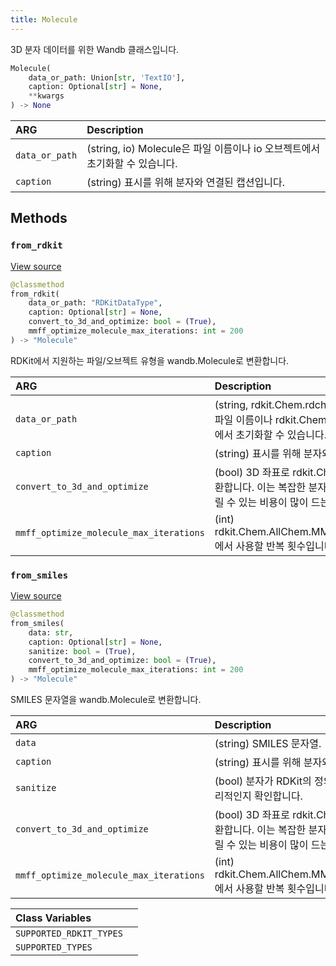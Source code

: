```yaml
---
title: Molecule
---
```


<Card title="View the source code" href="https://www.github.com/wandb/wandb/tree/637bddf198525810add5804059001b1b319d6ad1/wandb/sdk/data_types/molecule.py#L25-L241" icon="github"/>

3D 분자 데이터를 위한 Wandb 클래스입니다.

```python
Molecule(
    data_or_path: Union[str, 'TextIO'],
    caption: Optional[str] = None,
    **kwargs
) -> None
```

| ARG | Description |
| :--- | :--- |
|  `data_or_path` |  (string, io) Molecule은 파일 이름이나 io 오브젝트에서 초기화할 수 있습니다. |
|  `caption` |  (string) 표시를 위해 분자와 연결된 캡션입니다. |

## Methods

### `from_rdkit`

[View source](https://www.github.com/wandb/wandb/tree/637bddf198525810add5804059001b1b319d6ad1/wandb/sdk/data_types/molecule.py#L99-L163)

```python
@classmethod
from_rdkit(
    data_or_path: "RDKitDataType",
    caption: Optional[str] = None,
    convert_to_3d_and_optimize: bool = (True),
    mmff_optimize_molecule_max_iterations: int = 200
) -> "Molecule"
```

RDKit에서 지원하는 파일/오브젝트 유형을 wandb.Molecule로 변환합니다.

| ARG | Description |
| :--- | :--- |
|  `data_or_path` |  (string, rdkit.Chem.rdchem.Mol) Molecule은 파일 이름이나 rdkit.Chem.rdchem.Mol 오브젝트에서 초기화할 수 있습니다. |
|  `caption` |  (string) 표시를 위해 분자와 연결된 캡션입니다. |
|  `convert_to_3d_and_optimize` |  (bool) 3D 좌표로 rdkit.Chem.rdchem.Mol로 변환합니다. 이는 복잡한 분자에 대해 시간이 오래 걸릴 수 있는 비용이 많이 드는 작업입니다. |
|  `mmff_optimize_molecule_max_iterations` |  (int) rdkit.Chem.AllChem.MMFFOptimizeMolecule에서 사용할 반복 횟수입니다. |

### `from_smiles`

[View source](https://www.github.com/wandb/wandb/tree/637bddf198525810add5804059001b1b319d6ad1/wandb/sdk/data_types/molecule.py#L165-L202)

```python
@classmethod
from_smiles(
    data: str,
    caption: Optional[str] = None,
    sanitize: bool = (True),
    convert_to_3d_and_optimize: bool = (True),
    mmff_optimize_molecule_max_iterations: int = 200
) -> "Molecule"
```

SMILES 문자열을 wandb.Molecule로 변환합니다.

| ARG | Description |
| :--- | :--- |
|  `data` |  (string) SMILES 문자열. |
|  `caption` |  (string) 표시를 위해 분자와 연결된 캡션 |
|  `sanitize` |  (bool) 분자가 RDKit의 정의에 따라 화학적으로 합리적인지 확인합니다. |
|  `convert_to_3d_and_optimize` |  (bool) 3D 좌표로 rdkit.Chem.rdchem.Mol로 변환합니다. 이는 복잡한 분자에 대해 시간이 오래 걸릴 수 있는 비용이 많이 드는 작업입니다. |
|  `mmff_optimize_molecule_max_iterations` |  (int) rdkit.Chem.AllChem.MMFFOptimizeMolecule에서 사용할 반복 횟수입니다. |

| Class Variables |  |
| :--- | :--- |
|  `SUPPORTED_RDKIT_TYPES`<a id="SUPPORTED_RDKIT_TYPES"></a> |   |
|  `SUPPORTED_TYPES`<a id="SUPPORTED_TYPES"></a> |   |
